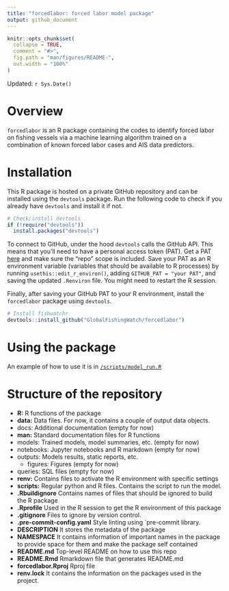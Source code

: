 ```yaml
---
title: "forcedlabor: forced labor model package"
output: github_document
---
```



```r
knitr::opts_chunk$set(
  collapse = TRUE,
  comment = "#>",
  fig.path = "man/figures/README-",
  out.width = "100%"
)
```

Updated: `r Sys.Date()`

# Overview

`forcedlabor` is an R package containing the codes to identify forced labor
on fishing vessels via a machine learning algorithm trained on a combination of
known forced labor cases and AIS data predictors.

# Installation

This R package is hosted on a private GitHub repository and can be installed
using the `devtools` package. Run the following code to check if you already
have `devtools` and install it if not.


``` r
# Check/install devtools
if (!require("devtools"))
  install.packages("devtools")
```

To connect to GitHub, under the hood `devtools` calls the GitHub API. This means
that you’ll need to have a personal access token (PAT). Get a PAT
[here](https://github.com/settings/tokens) and make sure the “repo” scope is
included.
Save your PAT as an R environment variable (variables that should be available
to R processes) by running `usethis::edit_r_environ()`, adding `GITHUB_PAT =
"your PAT"`, and saving the updated `.Renviron` file. You might need to restart
the R session.

Finally, after saving your GitHub PAT to your R environment, install the
`forcedlabor` package using `devtools`.

```r
# Install fishwatchr
devtools::install_github("GlobalFishingWatch/forcedlabor")
```

# Using the package

An example of how to use it is in
[`/scripts/model_run.R`](https://github.com/GlobalFishingWatch/forcedlabor/blob/main/scripts/model_run.R)

# Structure of the repository

* **R:**            R functions of the package
* **data:**			    Data files. For now, it contains a couple of output data
                    objects.
* docs:			        Additional documentation (empty for now)
* **man:**          Standard documentation files for R functions
* models:		        Trained models, model summaries, etc. (empty for now)
* notebooks: 	      Jupyter notebooks and R markdown (empty for now)
* outputs:		      Models results, static reports, etc.
  * figures:	      Figures (empty for now)
* queries:		      SQL files (empty for now)
* **renv:**         Contains files to activate the R environment with specific
                    settings
* **scripts:**		  Regular python and R files. Contains the script to run the
                    model.
* **.Rbuildignore** Contains names of files that should be ignored to build
                    the R package
* **.Rprofile**     Used in the R session to get the R environment of this
                    package
* **.gitignore**	  Files to ignore by version control.
* **.pre-commit-config.yaml** Style linting using `pre-commit library.
* **DESCRIPTION**   It stores the metadata of the package
* **NAMESPACE**     It contains information of important names in the package
                    to provide space for them and make the package self
                    contained
* **README.md**		  Top-level README on how to use this repo
* **README.Rmd**    Rmarkdown file that generates README.md
* **forcedlabor.Rproj** Rproj file
* **renv.lock**     It contains the information on the packages used in the
                    project.
